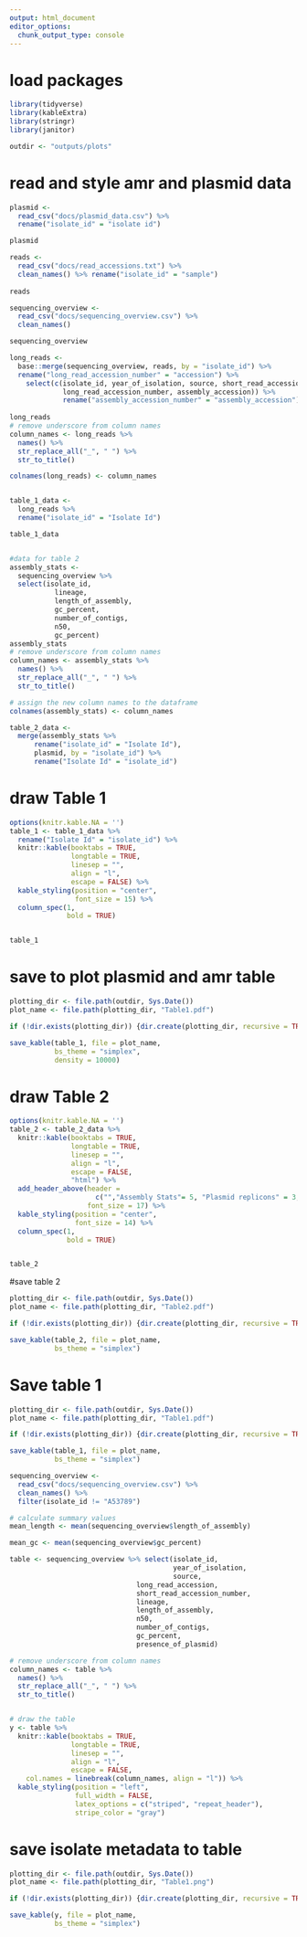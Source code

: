 ```yaml
---
output: html_document
editor_options: 
  chunk_output_type: console
---
```


# load packages
```r
library(tidyverse)
library(kableExtra)
library(stringr)
library(janitor)

outdir <- "outputs/plots"

```

# read and style amr and plasmid data
```r

plasmid <-
  read_csv("docs/plasmid_data.csv") %>%
  rename("isolate_id" = "isolate id")

plasmid

reads <-
  read_csv("docs/read_accessions.txt") %>%
  clean_names() %>% rename("isolate_id" = "sample")
 
reads

sequencing_overview <-
  read_csv("docs/sequencing_overview.csv") %>%
  clean_names()

sequencing_overview

long_reads <-
  base::merge(sequencing_overview, reads, by = "isolate_id") %>%
  rename("long_read_accession_number" = "accession") %>%
    select(c(isolate_id, year_of_isolation, source, short_read_accession_number,
             long_read_accession_number, assembly_accession)) %>%
             rename("assembly_accession_number" = "assembly_accession")
  
long_reads
# remove underscore from column names
column_names <- long_reads %>%
  names() %>%
  str_replace_all("_", " ") %>%
  str_to_title()

colnames(long_reads) <- column_names


table_1_data <-
  long_reads %>%
  rename("isolate_id" = "Isolate Id")

table_1_data


#data for table 2
assembly_stats <-
  sequencing_overview %>%
  select(isolate_id,
           lineage,
           length_of_assembly,
           gc_percent,
           number_of_contigs,
           n50,
           gc_percent)
assembly_stats
# remove underscore from column names
column_names <- assembly_stats %>%
  names() %>%
  str_replace_all("_", " ") %>%
  str_to_title()

# assign the new column names to the dataframe
colnames(assembly_stats) <- column_names

table_2_data <-
  merge(assembly_stats %>%
      rename("isolate_id" = "Isolate Id"),
      plasmid, by = "isolate_id") %>%
      rename("Isolate Id" = "isolate_id")


```


# draw Table 1

```r
options(knitr.kable.NA = '')
table_1 <- table_1_data %>%
  rename("Isolate Id" = "isolate_id") %>%
  knitr::kable(booktabs = TRUE,
               longtable = TRUE,
               linesep = "",
               align = "l",
               escape = FALSE) %>%
  kable_styling(position = "center",
                font_size = 15) %>%
  column_spec(1,
              bold = TRUE)


table_1
```

# save to plot plasmid and amr table
```r
plotting_dir <- file.path(outdir, Sys.Date())
plot_name <- file.path(plotting_dir, "Table1.pdf")

if (!dir.exists(plotting_dir)) {dir.create(plotting_dir, recursive = TRUE)}

save_kable(table_1, file = plot_name,
           bs_theme = "simplex",
           density = 10000)


```

# draw Table 2

```r
options(knitr.kable.NA = '')
table_2 <- table_2_data %>%
  knitr::kable(booktabs = TRUE,
               longtable = TRUE,
               linesep = "",
               align = "l",
               escape = FALSE,
               "html") %>%
  add_header_above(header =
                     c("","Assembly Stats"= 5, "Plasmid replicons" = 3, "AMR determinants" = 6),
                   font_size = 17) %>%
  kable_styling(position = "center",
                font_size = 14) %>%
  column_spec(1,
              bold = TRUE)


table_2
```

#save table 2
```r
plotting_dir <- file.path(outdir, Sys.Date())
plot_name <- file.path(plotting_dir, "Table2.pdf")

if (!dir.exists(plotting_dir)) {dir.create(plotting_dir, recursive = TRUE)}

save_kable(table_2, file = plot_name,
           bs_theme = "simplex")

```


# Save table 1
```r
plotting_dir <- file.path(outdir, Sys.Date())
plot_name <- file.path(plotting_dir, "Table1.pdf")

if (!dir.exists(plotting_dir)) {dir.create(plotting_dir, recursive = TRUE)}

save_kable(table_1, file = plot_name,
           bs_theme = "simplex")
```












```r

sequencing_overview <-
  read_csv("docs/sequencing_overview.csv") %>%
  clean_names() %>%
  filter(isolate_id != "A53789")

# calculate summary values
mean_length <- mean(sequencing_overview$length_of_assembly)

mean_gc <- mean(sequencing_overview$gc_percent)

table <- sequencing_overview %>% select(isolate_id,
                                        year_of_isolation,
                                        source,
                               long_read_accession,
                               short_read_accession_number,
                               lineage,
                               length_of_assembly,
                               n50,
                               number_of_contigs,
                               gc_percent,
                               presence_of_plasmid)

# remove underscore from column names
column_names <- table %>%
  names() %>%
  str_replace_all("_", " ") %>%
  str_to_title()


# draw the table
y <- table %>%
  knitr::kable(booktabs = TRUE,
               longtable = TRUE,
               linesep = "",
               align = "l",
               escape = FALSE,
    col.names = linebreak(column_names, align = "l")) %>%
  kable_styling(position = "left",
                full_width = FALSE,
                latex_options = c("striped", "repeat_header"),
                stripe_color = "gray")
```


# save isolate metadata to table
```r
plotting_dir <- file.path(outdir, Sys.Date())
plot_name <- file.path(plotting_dir, "Table1.png")

if (!dir.exists(plotting_dir)) {dir.create(plotting_dir, recursive = TRUE)}

save_kable(y, file = plot_name,
           bs_theme = "simplex")

```

